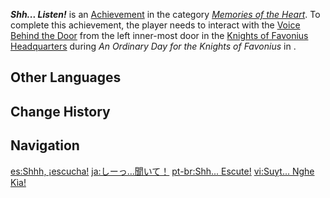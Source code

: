 {{Achievement Infobox
|id           = 84151
|order id     = 7711
|category     = Memories of the Heart
|description  = Listen to the voice coming from the confinement room.
|requirements = Interact with the [[Klee|Voice Behind the Door]] from the left inner-most door in the [[Knights of Favonius Headquarters]] during ''An Ordinary Day for the Knights of Favonius'' in ''[[An Ordinary Day for the Knights of Favonius]]''.
|primogems    = 5
|tracking     = 
|hidden       = 1
|quest        = Shenanigans and Sweet Wine
|topic        = 
}}
'''''Shh... Listen!''''' is an [[Achievement]] in the category ''[[Memories of the Heart]]''. To complete this achievement, the player needs to interact with the [[Klee|Voice Behind the Door]] from the left inner-most door in the [[Knights of Favonius Headquarters]] during ''An Ordinary Day for the Knights of Favonius'' in {{Quest|An Ordinary Day for the Knights of Favonius}}.
<!--
==Trivia==

==Video Guides==
{{EVT
|video1   = 
|caption1 = 
}}
-->
==Other Languages==
{{Other Languages
|en      = Shh... Listen!
|zhs     = 嘘…听！
|zhs_rm  = 
|zht     = 噓…聽！
|zht_rm  = 
|zh_tl   = 
|ja      = しーっ…聞いて！
|ja_rm   = Shii'... Kiite!
|ja_tl   = Shh... Listen!
|ko      = 쉿… 들어봐!
|ko_rm   = 
|ko_tl   = 
|es      = Shhh, ¡escucha!
|es_tl   = Shh... Listen!
|fr      = Chut... Écoute !
|fr_tl   = Shh... Listen!
|ru      = Тсс... Слушай!
|ru_tl   = Shh... Listen!
|th      = ชู่วว... ฟังสิ!
|th_rm   = 
|th_tl   = 
|vi      = Suỵt... Nghe Kìa!
|vi_tl   = 
|de      = Psst&nbsp;... hör zu!
|de_tl   = Shh... Listen!
|id      = Ssst&nbsp;... Dengar!
|id_tl   = Ssst&nbsp;... Listen!
|pt      = Shh... Escute!
|pt_tl   = 
|tr      = Şşş... Dinle!
|tr_tl   = Shh... Listen!
|it      = Shh... Ascolta!
|it_tl   = 
}}

==Change History==
{{Change History|3.8}}
<!--
==References==
{{Reflist}}
-->
==Navigation==
{{Achievement Navbox|Memories of the Heart}}

[[es:Shhh, ¡escucha!]]
[[ja:しーっ…聞いて！]]
[[pt-br:Shh... Escute!]]
[[vi:Suỵt... Nghe Kìa!]]